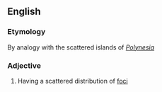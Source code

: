 ==English==

===Etymology===
By analogy with the scattered islands of ''[[Polynesia]]''

===Adjective===
{{en-adj}}

# {{context|medicine|of a disease|lang=en}} Having a scattered distribution of [[foci]]